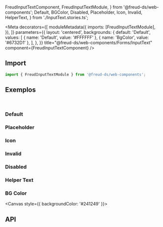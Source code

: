   FreudInputTextComponent,
  FreudInputTextModule,
} from '@freud-ds/web-components';
  Default,
  BGColor,
  Disabled,
  Placeholder,
  Icon,
  Invalid,
  HelperText,
} from './InputText.stories.ts';

<Meta
  decorators={[
    moduleMetadata({
      imports: [FreudInputTextModule],
    }),
  ]}
  parameters={{
    layout: 'centered',
    backgrounds: {
      default: 'Default',
      values: [
        { name: 'Default', value: '#FFFFFF' },
        { name: 'BgColor', value: '#6732D1' },
      ],
    },
  }}
  title="@freud-ds/web-components/Forms/InputText"
  component={FreudInputTextComponent}
/>

<FreudHeaderComponent
  title="Input Text"
  description="O componente Input é um componente usado para obter entrada do usuário em um campo de texto."
/>

## <a id="importing"></a>Import

```ts
import { FreudInputTextModule } from '@freud-ds/web-components';
```

## <a id="exemplos"></a>Exemplos

<br />

### Default

<Canvas>
  <Story story={Default} />
</Canvas>

### Placeholder

<Canvas>
  <Story story={Placeholder} />
</Canvas>

### Icon

<Canvas>
  <Story story={Icon} />
</Canvas>

### Invalid

<Canvas>
  <Story story={Invalid} />
</Canvas>

### Disabled

<Canvas>
  <Story story={Disabled} />
</Canvas>

### Helper Text

<Canvas>
  <Story story={HelperText} />
</Canvas>

### BG Color

<Canvas style={{ backgroundColor: '#241249' }}>
  <Story story={BGColor} />
</Canvas>

## <a id="api"></a>API

<ArgsTable of={FreudInputTextComponent} />
